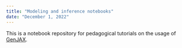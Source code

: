 ```yaml
---
title: "Modeling and inference notebooks"
date: "December 1, 2022"
---
```


This is a notebook repository for pedagogical tutorials on the usage
of [GenJAX](https://github.com/probcomp/genjax).

